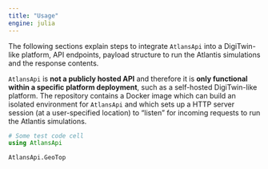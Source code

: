 ```yaml
---
title: "Usage"
engine: julia
---
```


The following sections explain steps to integrate `AtlansApi` into a DigiTwin-like platform, API endpoints, payload structure to run the Atlantis simulations and the response contents.

`AtlansApi` is **not a publicly hosted API** and therefore it is **only functional within a specific platform deployment**, such as a self-hosted DigiTwin-like platform. The repository contains a Docker image which can build an isolated environment for `AtlansApi` and which sets up a HTTP server session (at a user-specified location) to "listen" for incoming requests to run the Atlantis simulations.

```julia
# Some test code cell
using AtlansApi

AtlansApi.GeoTop
```